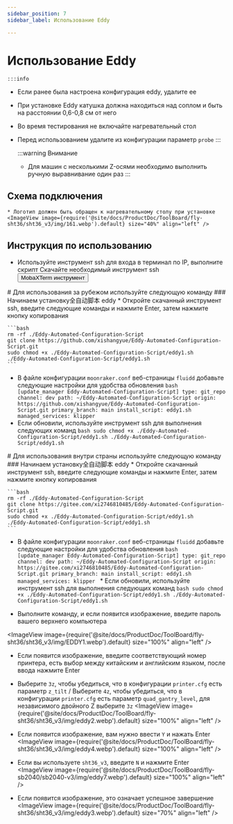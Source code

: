 ```yaml
---
sidebar_position: 7
sidebar_label: Использование Eddy

---
```



# Использование Eddy

    :::info
  * Если ранее была настроена конфигурация eddy, удалите ее
  * При установке Eddy катушка должна находиться над соплом и быть на расстоянии 0,6-0,8 см от него
  * Во время тестирования не включайте нагревательный стол
  * Перед использованием удалите из конфигурации параметр `probe`
    :::

    :::warning Внимание
    * Для машин с несколькими Z-осями необходимо выполнить ручную выравнивание один раз
    :::


## Схема подключения

    * Логотип должен быть обращен к нагревательному столу при установке
    <ImageView image={require('@site/docs/ProductDoc/ToolBoard/fly-sht36/sht36_v3/img/161.webp').default} size="40%" align="left" />


## Инструкция по использованию
   * Используйте инструмент ssh для входа в терминал по IP, выполните скрипт
    Скачайте необходимый инструмент ssh <Button variant="contained" disableElevation href="/docs/ResDownload/auxiliary_software/">MobaXTerm инструмент</Button>


<Tabs>
  <TabItem value="eddy1" label="Использование за рубежом">
    # Для использования за рубежом используйте следующую команду
    ### Начинаем установку全自动脚本 eddy
    * Откройте скачанный инструмент ssh, введите следующие команды и нажмите Enter, затем нажмите кнопку копирования
    
    ```bash
    rm -rf ./Eddy-Automated-Configuration-Script
    git clone https://github.com/xishangyue/Eddy-Automated-Configuration-Script.git
    sudo chmod +x ./Eddy-Automated-Configuration-Script/eddy1.sh
    ./Eddy-Automated-Configuration-Script/eddy1.sh
    ```
   * В файле конфигурации `moonraker.conf` веб-страницы `fluidd` добавьте следующие настройки для удобства обновления
    ```bash
    [update_manager Eddy-Automated-Configuration-Script]
    type: git_repo
    channel: dev
    path: ~/Eddy-Automated-Configuration-Script
    origin: https://github.com/xishangyue/Eddy-Automated-Configuration-Script.git
    primary_branch: main
    install_script: eddy1.sh
    managed_services: klipper
    ```
   * Если обновили, используйте инструмент ssh для выполнения следующих команд
    ```bash
    sudo chmod +x ./Eddy-Automated-Configuration-Script/eddy1.sh
    ./Eddy-Automated-Configuration-Script/eddy1.sh
    ```
</TabItem>

  <TabItem value="eddy2" label="Использование внутри страны">
# Для использования внутри страны используйте следующую команду
### Начинаем установку全自动脚本 eddy
    * Откройте скачанный инструмент ssh, введите следующие команды и нажмите Enter, затем нажмите кнопку копирования
    
    ```bash
    rm -rf ./Eddy-Automated-Configuration-Script
    git clone https://gitee.com/xi2746810485/Eddy-Automated-Configuration-Script.git
    sudo chmod +x ./Eddy-Automated-Configuration-Script/eddy1.sh
    ./Eddy-Automated-Configuration-Script/eddy1.sh
    ```
   * В файле конфигурации `moonraker.conf` веб-страницы `fluidd` добавьте следующие настройки для удобства обновления
    ```bash
    [update_manager Eddy-Automated-Configuration-Script]
    type: git_repo
    channel: dev
    path: ~/Eddy-Automated-Configuration-Script
    origin: https://gitee.com/xi2746810485/Eddy-Automated-Configuration-Script.git
    primary_branch: main
    install_script: eddy1.sh
    managed_services: klipper
    ```
    * Если обновили, используйте инструмент ssh для выполнения следующих команд
    ```bash
    sudo chmod +x ./Eddy-Automated-Configuration-Script/eddy1.sh
    ./Eddy-Automated-Configuration-Script/eddy1.sh
    ```
  </TabItem>
</Tabs>


* Выполните команду, и если появится изображение, введите пароль вашего верхнего компьютера

<ImageView image={require('@site/docs/ProductDoc/ToolBoard/fly-sht36/sht36_v3/img/EDDY1.webp').default} size="100%" align="left" />

* Если появится изображение, введите соответствующий номер принтера, есть выбор между китайским и английским языком, после ввода нажмите Enter
* Выберите `3z`, чтобы убедиться, что в конфигурации `printer.cfg` есть параметр `z_tilt` / Выберите `4z`, чтобы убедиться, что в конфигурации `printer.cfg` есть параметр `quad_gantry_level`, для независимого двойного Z выберите `3z`
<ImageView image={require('@site/docs/ProductDoc/ToolBoard/fly-sht36/sht36_v3/img/eddy2.webp').default} size="100%" align="left" /> 

* Если появится изображение, вам нужно ввести `Y` и нажать Enter
<ImageView image={require('@site/docs/ProductDoc/ToolBoard/fly-sht36/sht36_v3/img/eddy4.webp').default} size="100%" align="left" />

* Если вы используете `sht36_v3`, введите `N` и нажмите Enter
<ImageView image={require('@site/docs/ProductDoc/ToolBoard/fly-sb2040/sb2040-v3/img/eddy7.webp').default} size="100%" align="left" />

* Если появится изображение, это означает успешное завершение
<ImageView image={require('@site/docs/ProductDoc/ToolBoard/fly-sht36/sht36_v3/img/eddy3.webp').default} size="70%" align="left" />

<LDC1612 />